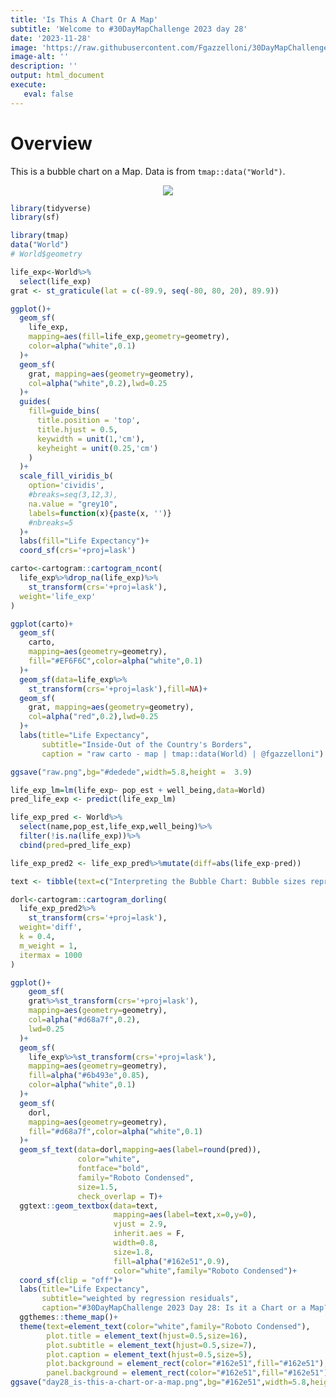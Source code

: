 ```yaml
---
title: 'Is This A Chart Or A Map'
subtitle: 'Welcome to #30DayMapChallenge 2023 day 28'
date: '2023-11-28'
image: 'https://raw.githubusercontent.com/Fgazzelloni/30DayMapChallenge/master/2023/day28_is-this-a-chart-or-a-map/day28_is-this-a-chart-or-a-map.png'
image-alt: ''
description: ''
output: html_document
execute: 
   eval: false
---
```


# Overview 

This is a bubble chart on a Map. Data is from `tmap::data("World")`.

<center>
![](https://raw.githubusercontent.com/Fgazzelloni/30DayMapChallenge/master/2023/day28_is-this-a-chart-or-a-map/day28_is-this-a-chart-or-a-map.png)</center>

```r
library(tidyverse)
library(sf)
```


```r
library(tmap)
data("World")
# World$geometry
```


```r
life_exp<-World%>%
  select(life_exp)
grat <- st_graticule(lat = c(-89.9, seq(-80, 80, 20), 89.9))
```


```r
ggplot()+
  geom_sf(
    life_exp,
    mapping=aes(fill=life_exp,geometry=geometry),
    color=alpha("white",0.1)
  )+
  geom_sf(
    grat, mapping=aes(geometry=geometry),
    col=alpha("white",0.2),lwd=0.25
  )+
  guides(
    fill=guide_bins(
      title.position = 'top',
      title.hjust = 0.5,
      keywidth = unit(1,'cm'),
      keyheight = unit(0.25,'cm')
    )
  )+
  scale_fill_viridis_b(
    option='cividis',
    #breaks=seq(3,12,3),
    na.value = "grey10",
    labels=function(x){paste(x, '')}
    #nbreaks=5
  )+
  labs(fill="Life Expectancy")+
  coord_sf(crs='+proj=lask')
```


```r
carto<-cartogram::cartogram_ncont(
  life_exp%>%drop_na(life_exp)%>%
    st_transform(crs='+proj=lask'),
  weight='life_exp'
)

ggplot(carto)+
  geom_sf(
    carto,
    mapping=aes(geometry=geometry),
    fill="#EF6F6C",color=alpha("white",0.1)
  )+
  geom_sf(data=life_exp%>%
    st_transform(crs='+proj=lask'),fill=NA)+
  geom_sf(
    grat, mapping=aes(geometry=geometry),
    col=alpha("red",0.2),lwd=0.25
  )+
  labs(title="Life Expectancy",
       subtitle="Inside-Out of the Country's Borders",
       caption = "raw carto - map | tmap::data(World) | @fgazzelloni")

ggsave("raw.png",bg="#dedede",width=5.8,height =  3.9)
```

```r
life_exp_lm=lm(life_exp~ pop_est + well_being,data=World)
pred_life_exp <- predict(life_exp_lm)
```


```r
life_exp_pred <- World%>%
  select(name,pop_est,life_exp,well_being)%>%
  filter(!is.na(life_exp))%>%
  cbind(pred=pred_life_exp)

life_exp_pred2 <- life_exp_pred%>%mutate(diff=abs(life_exp-pred))
```


```r
text <- tibble(text=c("Interpreting the Bubble Chart: Bubble sizes represent the absolute level of regression residuals,indicating the extent of the expected difference in prediction values for each country with available life expectancy data. The life expectancy values are extracted from the tmap::data(World) dataset. The linear regression model, formulated as life exp ~ pop est + well-being, is employed to analyze the relationships. This chart provides insights into the magnitude of residuals, offering a visual understanding of how well the model predicts life expectancy based on population estimates and well-being indicators."))
```


```r
dorl<-cartogram::cartogram_dorling(
  life_exp_pred2%>%
    st_transform(crs='+proj=lask'),
  weight='diff',
  k = 0.4,
  m_weight = 1, 
  itermax = 1000
)

ggplot()+
    geom_sf(
    grat%>%st_transform(crs='+proj=lask'),
    mapping=aes(geometry=geometry),
    col=alpha("#d68a7f",0.2),
    lwd=0.25
  )+
  geom_sf(
    life_exp%>%st_transform(crs='+proj=lask'),
    mapping=aes(geometry=geometry),
    fill=alpha("#6b493e",0.85),
    color=alpha("white",0.1)
  )+
  geom_sf(
    dorl,
    mapping=aes(geometry=geometry),
    fill="#d68a7f",color=alpha("white",0.1)
  )+
  geom_sf_text(data=dorl,mapping=aes(label=round(pred)),
               color="white",
               fontface="bold",
               family="Roboto Condensed",
               size=1.5,
               check_overlap = T)+
  ggtext::geom_textbox(data=text,
                       mapping=aes(label=text,x=0,y=0),
                       vjust = 2.9,
                       inherit.aes = F,
                       width=0.8,
                       size=1.8,
                       fill=alpha("#162e51",0.9),
                       color="white",family="Roboto Condensed")+
  coord_sf(clip = "off")+
  labs(title="Life Expectancy",
       subtitle="weighted by regression residuals",
       caption="#30DayMapChallenge 2023 Day 28: Is it a Chart or a Map?\nData: tmap::data('World') | Map-Chart: @fgazzelloni")+
  ggthemes::theme_map()+
  theme(text=element_text(color="white",family="Roboto Condensed"),
        plot.title = element_text(hjust=0.5,size=16),
        plot.subtitle = element_text(hjust=0.5,size=7),
        plot.caption = element_text(hjust=0.5,size=5),
        plot.background = element_rect(color="#162e51",fill="#162e51"),
        panel.background = element_rect(color="#162e51",fill="#162e51"))
ggsave("day28_is-this-a-chart-or-a-map.png",bg="#162e51",width=5.8,height =  3.9)
```




